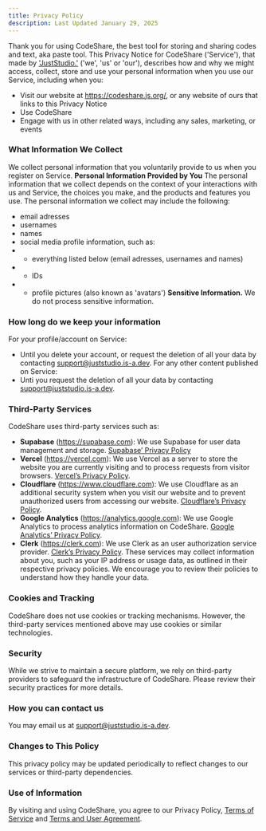 ```yaml
---
title: Privacy Policy
description: Last Updated January 29, 2025
---
```

Thank you for using CodeShare, the best tool for storing and sharing codes and text, aka paste tool.
This Privacy Notice for CodeShare ('Service'), that made by ['JustStudio.'](https://juststudio.is-a.dev/) ('we', 'us' or 'our'), describes how and why we might access, collect, store and use your personal information when you use our Service, including when you:
- Visit our website at https://codeshare.js.org/, or any website of ours that links to this Privacy Notice
- Use CodeShare
- Engage with us in other related ways, including any sales, marketing, or events
### **What Information We Collect**
We collect personal information that you voluntarily provide to us when you register on Service.
**Personal Information Provided by You** The personal information that we collect depends on the context of your interactions with us and Service, the choices you make, and the products and features you use. The personal information we collect may include the following:
- email adresses
- usernames
- names
- social media profile information, such as:
- - everything listed below (email adresses, usernames and names)
- - IDs
- - profile pictures (also known as 'avatars')
**Sensitive Information.** We do not process sensitive information.
### **How long do we keep your information**
For your profile/account on Service:
- Until you delete your account, or request the deletion of all your data by contacting [support@juststudio.is-a.dev](mailto:support@juststudio.is-a.dev).
For any other content published on Service:
- Unti you request the deletion of all your data by contacting [support@juststudio.is-a.dev](mailto:support@juststudio.is-a.dev).
### **Third-Party Services**
CodeShare uses third-party services such as:
- **Supabase** (https://supabase.com): We use Supabase for user data management and storage. [Supabase’ Privacy Policy](https://supabase.com/privacy)
- **Vercel** (https://vercel.com): We use Vercel as a server to store the website you are currently visiting and to process requests from visitor browsers. [Vercel’s Privacy Policy](https://vercel.com/legal/privacy-policy).
- **Cloudflare** (https://www.cloudflare.com): We use Cloudflare as an additional security system when you visit our website and to prevent unauthorized users from accessing our website. [Cloudflare’s Privacy Policy](https://www.cloudflare.com/privacypolicy).
- **Google Analytics** (https://analytics.google.com): We use Google Analytics to process analytics information on CodeShare. [Google Analytics’ Privacy Policy](https://policies.google.com/technologies/partner-sites).
- **Clerk** (https://clerk.com): We use Clerk as an user authorization service provider. [Clerk’s Privacy Policy](https://clerk.com/legal/privacy).
These services may collect information about you, such as your IP address or usage data, as outlined in their respective privacy policies. We encourage you to review their policies to understand how they handle your data.
### **Cookies and Tracking**
CodeShare does not use cookies or tracking mechanisms. However, the third-party services mentioned above may use cookies or similar technologies.
### **Security**
While we strive to maintain a secure platform, we rely on third-party providers to safeguard the infrastructure of CodeShare. Please review their security practices for more details.
### **How you can contact us**
You may email us at [support@juststudio.is-a.dev](mailto:support@juststudio.is-a.dev).
### **Changes to This Policy**
This privacy policy may be updated periodically to reflect changes to our services or third-party dependencies.
### **Use of Information**
By visiting and using CodeShare, you agree to our Privacy Policy, [Terms of Service](/docs/terms) and [Terms and User Agreement](https://juststudio.is-a.dev/terms).